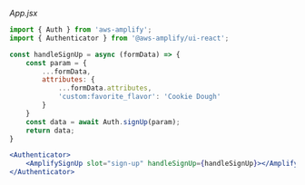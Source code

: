 _App.jsx_

```jsx
import { Auth } from 'aws-amplify';
import { Authenticator } from '@aws-amplify/ui-react';

const handleSignUp = async (formData) => {
    const param = {
        ...formData,
        attributes: {
            ...formData.attributes,
            'custom:favorite_flavor': 'Cookie Dough'
        }
    }
    const data = await Auth.signUp(param);
    return data;
}

<Authenticator>
    <AmplifySignUp slot="sign-up" handleSignUp={handleSignUp}></AmplifySignUp>
</Authenticator>
```